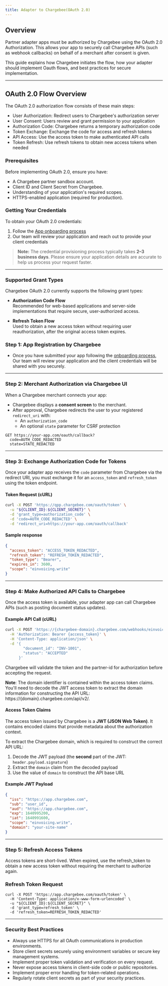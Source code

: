 ```yaml
---
title: Adapter to Chargebee(OAuth 2.0)
---
```


## Overview

Partner adapter apps must be authorized by Chargebee using the OAuth 2.0 Authorization. This allows your app to securely call Chargebee APIs (such as webhook callbacks) on behalf of a merchant after consent is given.

This guide explains how Chargebee initiates the flow, how your adapter should implement Oauth flows, and best practices for secure implementation.

---

## OAuth 2.0 Flow Overview
The OAuth 2.0 authorization flow consists of these main steps:
- User Authorization: Redirect users to Chargebee's authorization server
- User Consent: Users review and grant permission to your application
- Authorization Code: Chargebee returns a temporary authorization code
- Token Exchange: Exchange the code for access and refresh tokens
- API Access: Use the access token to make authenticated API calls
- Token Refresh: Use refresh tokens to obtain new access tokens when needed

### Prerequisites
Before implementing OAuth 2.0, ensure you have:

- A Chargebee partner sandbox account.
- Client ID and Client Secret from Chargebee.
- Understanding of your application's required scopes.
- HTTPS-enabled application (required for production).

### Getting Your Credentials

To obtain your OAuth 2.0 credentials:

1. Follow the [App onboarding process](../../../app-onboarding/guide)
2. Our team will review your application and reach out to provide your client credentials

> **Note:** The credential provisioning process typically takes **2–3 business days**. Please ensure your application details are accurate to help us process your request faster.

---

### Supported Grant Types

Chargebee OAuth 2.0 currently supports the following grant types:

- **Authorization Code Flow**  
  Recommended for web-based applications and server-side implementations that require secure, user-authorized access.

- **Refresh Token Flow**  
  Used to obtain a new access token without requiring user reauthorization, after the original access token expires.


### Step 1: App Registration by Chargebee
- Once you have submitted your app following the [onboarding process](../../../app-onboarding/guide), Our team will review your application and the client credentials will be shared with you securely.

---

### Step 2: Merchant Authorization via Chargebee UI

When a Chargebee merchant connects your app:

- Chargebee displays a **consent screen** to the merchant.
- After approval, Chargebee redirects the user to your registered `redirect_uri` with:
  - An `authorization_code`
  - An optional `state` parameter for CSRF protection

```http
GET https://your-app.com/oauth/callback?
  code=AUTH_CODE_REDACTED
  state=STATE_REDACTED
```
---
### Step 3: Exchange Authorization Code for Tokens

Once your adapter app receives the `code` parameter from Chargebee via the redirect URI, you must exchange it for an `access_token` and `refresh_token` using the token endpoint.

#### Token Request (cURL)

```bash
curl -X POST 'https://qpp.chargebee.com/oauth/token' \
  -u "${CLIENT_ID}:${CLIENT_SECRET}" \
  -d 'grant_type=authorization_code' \
  -d 'code=AUTH_CODE_REDACTED' \
  -d 'redirect_uri=https://your-app.com/oauth/callback'
```

#### Sample response
```json 
{
  "access_token": "ACCESS_TOKEN_REDACTED",
  "refresh_token": "REFRESH_TOKEN_REDACTED",
  "token_type": "Bearer",
  "expires_in": 3600,
  "scope": "einvoicing.write"
}
```
---
### Step 4: Make Authorized API Calls to Chargebee

Once the access token is available, your adapter app can call Chargebee APIs (such as posting document status updates).

#### Example API Call (cURL)
````bash
curl -X POST 'https://{chargebee-domain}.chargebee.com/webhooks/einvoicing/{partner-id}/document_status' \
  -H 'Authorization: Bearer {access_token}' \
  -H 'Content-Type: application/json' \
  -d '{
        "document_id": "INV-1001",
        "status": "ACCEPTED"
      }'
````

Chargebee will validate the token and the partner-id for authorization before accepting the request.

**Note**: The domain identifier is contained within the access token claims. You'll need to decode the JWT access token 
to extract the domain information for constructing the API URL: https://{domain}.chargebee.com/api/v2/.

#### Access Token Claims

The access token issued by Chargebee is a **JWT (JSON Web Token)**. It contains encoded claims that provide metadata about the authorization context.

To extract the Chargebee domain, which is required to construct the correct API URL:

1. Decode the JWT payload (the **second** part of the JWT: `header.payload.signature`)
2. Extract the `domain` claim from the decoded payload
3. Use the value of `domain` to construct the API base URL

#### Example JWT Payload

```json
{
  "iss": "https://app.chargebee.com",
  "sub": "user_id",
  "aud": "https://app.chargebee.com",
  "exp": 1640995200,
  "iat": 1640991600,
  "scope": "einvoicing.write",
  "domain": "your-site-name"
}
```
---
### Step 5: Refresh Access Tokens

Access tokens are short-lived. When expired, use the refresh_token to obtain a new access token without requiring the merchant to authorize again.

### Refresh Token Request

````curl
curl -X POST 'https://app.chargebee.com/oauth/token' \
  -H 'Content-Type: application/x-www-form-urlencoded' \
  -u "${CLIENT_ID}:${CLIENT_SECRET}" \
  -d 'grant_type=refresh_token' \
  -d 'refresh_token=REFRESH_TOKEN_REDACTED'
````
---
### Security Best Practices
- Always use HTTPS for all OAuth communications in production environments.
- Store client secrets securely using environment variables or secure key management systems.
- Implement proper token validation and verification on every request.
- Never expose access tokens in client-side code or public repositories.
- Implement proper error handling for token-related operations.
- Regularly rotate client secrets as part of your security practices.